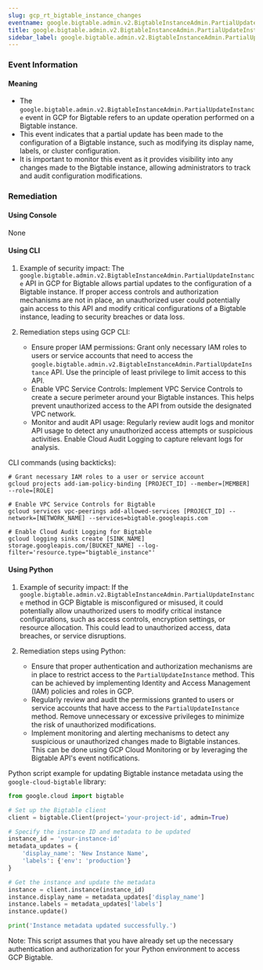 ```yaml
--- 
slug: gcp_rt_bigtable_instance_changes
eventname: google.bigtable.admin.v2.BigtableInstanceAdmin.PartialUpdateInstance
title: google.bigtable.admin.v2.BigtableInstanceAdmin.PartialUpdateInstance
sidebar_label: google.bigtable.admin.v2.BigtableInstanceAdmin.PartialUpdateInstance
---
```

                       
### Event Information

#### Meaning

- The `google.bigtable.admin.v2.BigtableInstanceAdmin.PartialUpdateInstance` event in GCP for Bigtable refers to an update operation performed on a Bigtable instance.
- This event indicates that a partial update has been made to the configuration of a Bigtable instance, such as modifying its display name, labels, or cluster configuration.
- It is important to monitor this event as it provides visibility into any changes made to the Bigtable instance, allowing administrators to track and audit configuration modifications.

### Remediation

#### Using Console

None

#### Using CLI

1. Example of security impact: The `google.bigtable.admin.v2.BigtableInstanceAdmin.PartialUpdateInstance` API in GCP for Bigtable allows partial updates to the configuration of a Bigtable instance. If proper access controls and authorization mechanisms are not in place, an unauthorized user could potentially gain access to this API and modify critical configurations of a Bigtable instance, leading to security breaches or data loss.

2. Remediation steps using GCP CLI:
   - Ensure proper IAM permissions: Grant only necessary IAM roles to users or service accounts that need to access the `google.bigtable.admin.v2.BigtableInstanceAdmin.PartialUpdateInstance` API. Use the principle of least privilege to limit access to this API.
   - Enable VPC Service Controls: Implement VPC Service Controls to create a secure perimeter around your Bigtable instances. This helps prevent unauthorized access to the API from outside the designated VPC network.
   - Monitor and audit API usage: Regularly review audit logs and monitor API usage to detect any unauthorized access attempts or suspicious activities. Enable Cloud Audit Logging to capture relevant logs for analysis.

CLI commands (using backticks):
```
# Grant necessary IAM roles to a user or service account
gcloud projects add-iam-policy-binding [PROJECT_ID] --member=[MEMBER] --role=[ROLE]

# Enable VPC Service Controls for Bigtable
gcloud services vpc-peerings add-allowed-services [PROJECT_ID] --network=[NETWORK_NAME] --services=bigtable.googleapis.com

# Enable Cloud Audit Logging for Bigtable
gcloud logging sinks create [SINK_NAME] storage.googleapis.com/[BUCKET_NAME] --log-filter='resource.type="bigtable_instance"'
```

#### Using Python

1. Example of security impact: If the `google.bigtable.admin.v2.BigtableInstanceAdmin.PartialUpdateInstance` method in GCP Bigtable is misconfigured or misused, it could potentially allow unauthorized users to modify critical instance configurations, such as access controls, encryption settings, or resource allocation. This could lead to unauthorized access, data breaches, or service disruptions.

2. Remediation steps using Python:
   - Ensure that proper authentication and authorization mechanisms are in place to restrict access to the `PartialUpdateInstance` method. This can be achieved by implementing Identity and Access Management (IAM) policies and roles in GCP.
   - Regularly review and audit the permissions granted to users or service accounts that have access to the `PartialUpdateInstance` method. Remove unnecessary or excessive privileges to minimize the risk of unauthorized modifications.
   - Implement monitoring and alerting mechanisms to detect any suspicious or unauthorized changes made to Bigtable instances. This can be done using GCP Cloud Monitoring or by leveraging the Bigtable API's event notifications.

Python script example for updating Bigtable instance metadata using the `google-cloud-bigtable` library:

```python
from google.cloud import bigtable

# Set up the Bigtable client
client = bigtable.Client(project='your-project-id', admin=True)

# Specify the instance ID and metadata to be updated
instance_id = 'your-instance-id'
metadata_updates = {
    'display_name': 'New Instance Name',
    'labels': {'env': 'production'}
}

# Get the instance and update the metadata
instance = client.instance(instance_id)
instance.display_name = metadata_updates['display_name']
instance.labels = metadata_updates['labels']
instance.update()

print('Instance metadata updated successfully.')
```

Note: This script assumes that you have already set up the necessary authentication and authorization for your Python environment to access GCP Bigtable.


 
